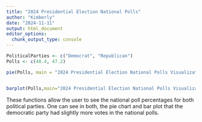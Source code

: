 ```yaml
---
title: "2024 Presidential Election National Polls"
author: "Kimberly"
date: "2024-11-11"
output: html_document
editor_options: 
  chunk_output_type: console
---
```


```r
PoliticalParties <- c("Democrat", "Republican") 
Polls <- c(48.4, 47.2) 

pie(Polls, main = "2024 Presidential Election National Polls Visualization", col = rainbow(length(Polls)), labels = c("Republican", "Democrat"))


barplot(Polls,main="2024 Presidential Election National Polls Visualization", xlab="Political Parties", ylab = "Polls",names.arg = "DEM REP")
```

  
These functions allow the user to see the national poll percentages for both political parties. One can see in both, the pie chart and bar plot that the democratic party had slightly more votes in the national polls.
